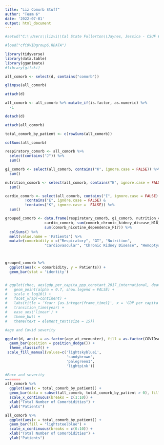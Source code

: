 ```yaml
---
title: "Liz Comorb Stuff"
author: "Team 6"
date: '2022-07-01'
output: html_document
---
```


```r
#setwd("C:\\Users\\lizvi\\Cal State Fullerton\\Jaynes, Jessica - CSUF CHOC Summer 2022 Research\\Group2")

#load("cfCOVIDgroup6.RDATA")

library(tidyverse)
library(data.table)
library(gganimate)
#library(gifski)

all_comorb <- select(d, contains("comorb"))

glimpse(all_comorb)

attach(d)
```


```r

all_comorb <- all_comorb %>% mutate_if(is.factor, as.numeric) %>% 
  -1

detach(d)

attach(all_comorb)

total_comorb_by_patient <- c(rowSums(all_comorb))

colSums(all_comorb)

respiratory_comorb <- all_comorb %>% 
  select(contains("J")) %>% 
  sum()

gi_comorb <- select(all_comorb, contains("K", ignore.case = FALSE)) %>% 
  sum()

nutrition_comorb <- select(all_comorb, contains("E", ignore.case = FALSE), contains("nutrition")) %>% 
  sum()

cardio_comorb <- select(all_comorb, contains("I", ignore.case = FALSE) & 
         !contains("E", ignore.case = FALSE) & 
         !contains("K", ignore.case =  FALSE)) %>% 
  sum()

grouped_comorb <- data.frame(respiratory_comorb, gi_comorb, nutrition_comorb, 
                  cardio_comorb, sum(comorb_chronic_kidney_disease_N18), sum(comorb_hemoptysisR042), sum(comorb_lung_transplant_Z942), 
                  sum(comorb_nicotine_dependence_F17)) %>% 
  colSums() %>% 
  melt(value.name = 'Patients') %>% 
  mutate(comorbidity = c("Respiratory", "GI", "Nutrition", 
                  "Cardiovascular", "Chronic Kidney Disease", "Hemoptysis", "Lung Transplant", "Nicotine Dependence"))



grouped_comorb %>% 
  ggplot(aes(x = comorbidity, y = Patients)) +
  geom_bar(stat = 'identity')



```

```r
# ggplot(choc, aes(gdp_per_capita_ppp_constant_2017_international, deaths_cause_all_causes_risk_household_air_pollution_from_solid_fuels_sex_both_age_age_standardized_rate, size = population_historical_estimates, color = entity)) +
#   geom_point(alpha = 0.7, show.legend = FALSE) +
#   scale_x_log10() +
#   facet_wrap(~continent) +
#   labs(title = 'Year: {as.integer(frame_time)}', x = 'GDP per capita', y = 'Age Standardized Rate of Death') +
#   transition_time(year) +
#   ease_aes('linear') +
#   theme_bw() +
#   theme(text = element_text(size = 15))
```


```r
#age and Covid severity

ggplot(d, aes(x = as.factor(age_at_encounter), fill = as.factor(COVIDseverity))) +
  geom_bar(position = position_dodge()) +
  theme_classicf() +
 scale_fill_manual(values=c('lightskyblue1',
                            'sandybrown',
                            'palegreen1',
                            'lightpink'))
```

```r
#Race and severity
=======
all_comorb %>% 
  ggplot(aes(x = total_comorb_by_patient)) +
  geom_bar(data = subset(all_comorb, total_comorb_by_patient > 0), fill = "lightsteelblue") +
  scale_x_continuous(breaks = c(1:10)) +
  xlab("Total Number of Comorbidities") +
  ylab("Patients")

all_comorb %>% 
  ggplot(aes(x = total_comorb_by_patient)) +
  geom_bar(fill = "lightsteelblue") +
  scale_x_continuous(breaks = c(0:10)) +
  xlab("Total Number of Comorbidities") +
  ylab("Patients")
```




